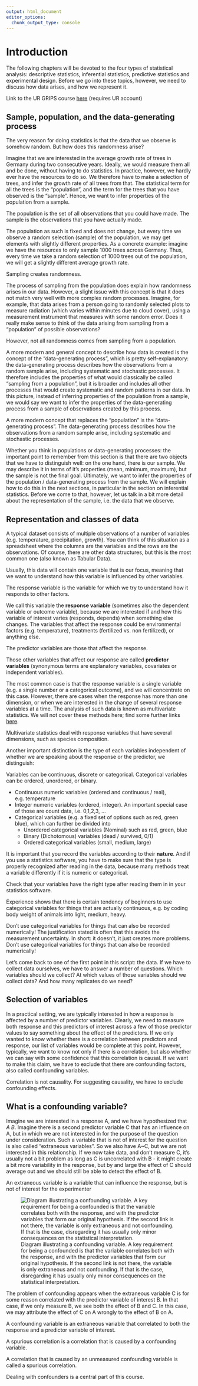 ```yaml
---
output: html_document
editor_options: 
  chunk_output_type: console
---
```


# Introduction {.unnumbered}

The following chapters will be devoted to the four types of statistical analysis: descriptive statistics, inferential statistics, predictive statistics and experimental design. Before we go into these topics, however, we need to discuss how data arises, and how we represent it.

Link to the UR GRIPS course [here](https://elearning.uni-regensburg.de/course/view.php?id=54766) (requires UR account)

## Sample, population, and the data-generating process

The very reason for doing statistics is that the data that we observe is somehow random. But how does this randomness arise?

Imagine that we are interested in the average growth rate of trees in Germany during two consecutive years. Ideally, we would measure them all and be done, without having to do statistics. In practice, however, we hardly ever have the resources to do so. We therefore have to make a selection of trees, and infer the growth rate of all trees from that. The statistical term for all the trees is the "population", and the term for the trees that you have observed is the "sample". Hence, we want to infer properties of the population from a sample.

::: column-margin
The population is the set of all observations that you could have made. The sample is the observations that you have actually made.
:::

The population as such is fixed and does not change, but every time we observe a random selection (sample) of the population, we may get elements with slightly different properties. As a concrete example: imagine we have the resources to only sample 1000 trees across Germany. Thus, every time we take a random selection of 1000 trees out of the population, we will get a slightly different average growth rate.

::: column-margin
Sampling creates randomness.
:::

The process of sampling from the population does explain how randomness arises in our data. However, a slight issue with this concept is that it does not match very well with more complex random processes. Imagine, for example, that data arises from a person going to randomly selected plots to measure radiation (which varies within minutes due to cloud cover), using a measurement instrument that measures with some random error. Does it really make sense to think of the data arising from sampling from a "population" of possible observations?

::: column-margin
However, not all randomness comes from sampling from a population.
:::

A more modern and general concept to describe how data is created is the concept of the "data-generating process", which is pretty self-explanatory: the data-generating process describes how the observations from a random sample arise, including systematic and stochastic processes. It therefore includes the properties of what would classically be called "sampling from a population", but it is broader and includes all other processes that would create systematic and random patterns in our data. In this picture, instead of inferring properties of the population from a sample, we would say we want to infer the properties of the data-generating process from a sample of observations created by this process.

::: column-margin
A more modern concept that replaces the "population" is the "data-generating process". The data-generating process describes how the observations from a random sample arise, including systematic and stochastic processes.
:::

Whether you think in populations or data-generating processes: the important point to remember from this section is that there are two objects that we have to distinguish well: on the one hand, there is our sample. We may describe it in terms of it's properties (mean, minimum, maximum), but the sample is not the final goal. Ultimately, we want to infer the properties of the population / data-generating process from the sample. We will explain how to do this in the next sections, in particular in the section on inferential statistics. Before we come to that, however, let us talk in a bit more detail about the representation of the sample, i.e. the data that we observe.

## Representation and classes of data

A typical dataset consists of multiple observations of a number of variables (e.g. temperature, precipitation, growth). You can think of this situation as a spreadsheet where the columns are the variables and the rows are the observations. Of course, there are other data structures, but this is the most common one (also known as Tabular Data).

Usually, this data will contain one variable that is our focus, meaning that we want to understand how this variable is influenced by other variables.

::: column-margin
The response variable is the variable for which we try to understand how it responds to other factors.
:::

We call this variable the **response variable** (sometimes also the dependent variable or outcome variable), because we are interested if and how this variable of interest varies (responds, depends) when something else changes. The variables that affect the response could be environmental factors (e.g. temperature), treatments (fertilized vs. non fertilized), or anything else.

::: column-margin
The predictor variables are those that affect the response.
:::

Those other variables that affect our response are called **predictor variables** (synonymous terms are explanatory variables, covariates or independent variables).

The most common case is that the response variable is a single variable (e.g. a single number or a categorical outcome), and we will concentrate on this case. However, there are cases when the response has more than one dimension, or when we are interested in the change of several response variables at a time. The analysis of such data is known as multivariate statistics. We will not cover these methods here; find some further links [here](http://biometry.github.io/APES/Stats/stats50-MultivariateStatistics.html).

::: column-margin
Multivariate statistics deal with response variables that have several dimensions, such as species composition.
:::

Another important distinction is the type of each variables independent of whether we are speaking about the response or the predictor, we distinguish:

::: column-margin
Variables can be continuous, discrete or categorical. Categorical variables can be ordered, unordered, or binary.
:::

-   Continuous numeric variables (ordered and continuous / real), e.g. temperature
-   Integer numeric variables (ordered, integer). An important special case of those are count data, i.e. 0,1,2,3, ...
-   Categorical variables (e.g. a fixed set of options such as red, green blue), which can further be divided into
    -   Unordered categorical variables (Nominal) such as red, green, blue
    -   Binary (Dichotomous) variables (dead / survived, 0/1)
    -   Ordered categorical variables (small, medium, large)

It is important that you record the variables according to their **nature**. And if you use a statistics software, you have to make sure that the type is properly recognized after reading in the data, because many methods treat a variable differently if it is numeric or categorical.

::: column-margin
Check that your variables have the right type after reading them in in your statistics software.
:::

Experience shows that there is certain tendency of beginners to use categorical variables for things that are actually continuous, e.g. by coding body weight of animals into light, medium, heavy.

::: {.callout-warning appearance="simple"}
Don't use categorical variables for things that can also be recorded numerically! The justification stated is often that this avoids the measurement uncertainty. In short: it doesn't, it just creates more problems. Don't use categorical variables for things that can also be recorded numerically!
:::

Let's come back to one of the first point in this script: the data. If we have to collect data ourselves, we have to answer a number of questions. Which variables should we collect? At which values of those variables should we collect data? And how many replicates do we need?

## Selection of variables

In a practical setting, we are typically interested in how a response is affected by a number of predictor variables. Clearly, we need to measure both response and this predictors of interest across a few of those predictor values to say something about the effect of the predictors. If we only wanted to know whether there is a correlation between predictors and response, our list of variables would be complete at this point. However, typically, we want to know not only if there is a correlation, but also whether we can say with some confidence that this correlation is causal. If we want to make this claim, we have to exclude that there are confounding factors, also called confounding variables.

::: column-margin
Correlation is not causality. For suggesting causality, we have to exclude confounding effects.
:::

## What is a confounding variable?

Imagine we are interested in a response A, and we have hypothesized that $A~B$. Imagine there is a second predictor variable C that has an influence on A, but in which we are not interested in for the purpose of the question under consideration. Such a variable that is not of interest for the question is also called "extraneous variables". So we also have A\~C, but we are not interested in this relationship. If we now take data, and don't measure C, it's usually not a bit problem as long as C is uncorrelated with B - it might create a bit more variability in the response, but by and large the effect of C should average out and we should still be able to detect the effect of B.

::: column-margin
An extraneous variable is a variable that can influence the response, but is not of interest for the experimenter
:::

![Diagram illustrating a confounding variable. A key requirement for being a confounded is that the variable correlates both with the response, and with the predictor variables that form our original hypothesis. If the second link is not there, the variable is only extraneous and not confounding. If that is the case, disregarding it has usually only minor consequences on the statistical interpretation.](Confounding.png)

The problem of confounding appears when the extraneous variable C is for some reason correlated with the predictor variable of interest B. In that case, if we only measure B, we see both the effect of B and C. In this case, we may attribute the effect of C on A wrongly to the effect of B on A.

::: column-margin
A confounding variable is an extraneous variable that correlated to both the response and a predictor variable of interest.
:::

::: column-margin
A spurious correlation is a correlation that is caused by a confounding variable.
:::

A correlation that is caused by an unmeasured confounding variable is called a spurious correlation.

Dealing with confounders is a central part of this course.
